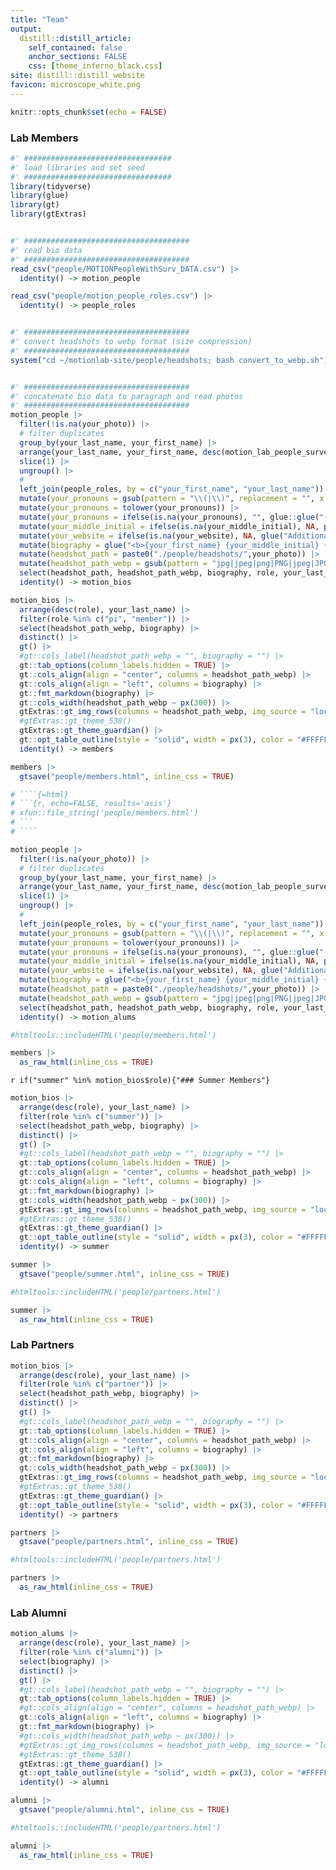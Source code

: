 ```yaml
---
title: "Team"
output:
  distill::distill_article:
    self_contained: false
    anchor_sections: FALSE
    css: [theme_inferno_black.css]
site: distill::distill_website
favicon: microscope_white.png
---
```


```r

knitr::opts_chunk$set(echo = FALSE)

```

### Lab Members  

```r

#' #################################
#' load libraries and set seed
#' #################################
library(tidyverse)
library(glue)
library(gt)
library(gtExtras)


#' #####################################
#' read bio data
#' #####################################
read_csv("people/MOTIONPeopleWithSurv_DATA.csv") |> 
  identity() -> motion_people

read_csv("people/motion_people_roles.csv") |> 
  identity() -> people_roles


#' #####################################
#' convert headshots to webp format (size compression)
#' #####################################
system("cd ~/motionlab-site/people/headshots; bash convert_to_webp.sh")


#' #####################################
#' concatenate bio data to paragraph and read photos
#' #####################################
motion_people |> 
  filter(!is.na(your_photo)) |> 
  # filter duplicates
  group_by(your_last_name, your_first_name) |> 
  arrange(your_last_name, your_first_name, desc(motion_lab_people_survey_timestamp)) |> 
  slice(1) |> 
  ungroup() |> 
  #
  left_join(people_roles, by = c("your_first_name", "your_last_name")) |> 
  mutate(your_pronouns = gsub(pattern = "\\(|\\)", replacement = "", x = your_pronouns)) |> 
  mutate(your_pronouns = tolower(your_pronouns)) |> 
  mutate(your_pronouns = ifelse(is.na(your_pronouns), "", glue::glue("({your_pronouns})"))) |> #count(your_pronouns)
  mutate(your_middle_initial = ifelse(is.na(your_middle_initial), NA, paste0(gsub("\\.","",your_middle_initial),"."))) |> 
  mutate(your_website = ifelse(is.na(your_website), NA, glue("Additional information can be found <a href='{your_website}'>here</a>."))) |> 
  mutate(biography = glue("<b>{your_first_name} {your_middle_initial} {your_last_name}, {your_credentials}</b> {your_pronouns} is {your_title} at the University of Pennsylvania. {your_work_background} {your_focus} {your_interests} {your_website}", .na = "")) |>
  mutate(headshot_path = paste0("./people/headshots/",your_photo)) |> 
  mutate(headshot_path_webp = gsub(pattern = "jpg|jpeg|png|PNG|jpeg|JPG","webp",headshot_path)) |> 
  select(headshot_path, headshot_path_webp, biography, role, your_last_name) |> 
  identity() -> motion_bios

motion_bios |> 
  arrange(desc(role), your_last_name) |> 
  filter(role %in% c("pi", "member")) |> 
  select(headshot_path_webp, biography) |> 
  distinct() |> 
  gt() |> 
  #gt::cols_label(headshot_path_webp = "", biography = "") |> 
  gt::tab_options(column_labels.hidden = TRUE) |> 
  gt::cols_align(align = "center", columns = headshot_path_webp) |> 
  gt::cols_align(align = "left", columns = biography) |> 
  gt::fmt_markdown(biography) |> 
  gt::cols_width(headshot_path_webp ~ px(300)) |> 
  gtExtras::gt_img_rows(columns = headshot_path_webp, img_source = "local", height = 200) |> 
  #gtExtras::gt_theme_538()
  gtExtras::gt_theme_guardian() |> 
  gt::opt_table_outline(style = "solid", width = px(3), color = "#FFFFFF") |> 
  identity() -> members

members |> 
  gtsave("people/members.html", inline_css = TRUE)

# ````{=html}
# ```{r, echo=FALSE, results='asis'}
# xfun::file_string('people/members.html')
# ```
# ````

motion_people |> 
  filter(!is.na(your_photo)) |> 
  # filter duplicates
  group_by(your_last_name, your_first_name) |> 
  arrange(your_last_name, your_first_name, desc(motion_lab_people_survey_timestamp)) |> 
  slice(1) |> 
  ungroup() |> 
  #
  left_join(people_roles, by = c("your_first_name", "your_last_name")) |> 
  mutate(your_pronouns = gsub(pattern = "\\(|\\)", replacement = "", x = your_pronouns)) |> 
  mutate(your_pronouns = tolower(your_pronouns)) |> 
  mutate(your_pronouns = ifelse(is.na(your_pronouns), "", glue::glue("({your_pronouns})"))) |> #count(your_pronouns)
  mutate(your_middle_initial = ifelse(is.na(your_middle_initial), NA, paste0(gsub("\\.","",your_middle_initial),"."))) |> 
  mutate(your_website = ifelse(is.na(your_website), NA, glue("Additional information can be found <a href='{your_website}'>here</a>."))) |> 
  mutate(biography = glue("<b>{your_first_name} {your_middle_initial} {your_last_name}</b> was a {your_title} in our lab.", .na = "")) |>
  mutate(headshot_path = paste0("./people/headshots/",your_photo)) |> 
  mutate(headshot_path_webp = gsub(pattern = "jpg|jpeg|png|PNG|jpeg|JPG","webp",headshot_path)) |> 
  select(headshot_path, headshot_path_webp, biography, role, your_last_name) |> 
  identity() -> motion_alums


```


::: {#members}

```r

#htmltools::includeHTML('people/members.html')

members |> 
  as_raw_html(inline_css = TRUE)

```

:::


`r if("summer" %in% motion_bios$role){"### Summer Members"}`  

```r

motion_bios |> 
  arrange(desc(role), your_last_name) |> 
  filter(role %in% c("summer")) |> 
  select(headshot_path_webp, biography) |> 
  distinct() |> 
  gt() |> 
  #gt::cols_label(headshot_path_webp = "", biography = "") |> 
  gt::tab_options(column_labels.hidden = TRUE) |> 
  gt::cols_align(align = "center", columns = headshot_path_webp) |> 
  gt::cols_align(align = "left", columns = biography) |> 
  gt::fmt_markdown(biography) |> 
  gt::cols_width(headshot_path_webp ~ px(300)) |> 
  gtExtras::gt_img_rows(columns = headshot_path_webp, img_source = "local", height = 200) |> 
  #gtExtras::gt_theme_538()
  gtExtras::gt_theme_guardian() |> 
  gt::opt_table_outline(style = "solid", width = px(3), color = "#FFFFFF") |> 
  identity() -> summer

summer |> 
  gtsave("people/summer.html", inline_css = TRUE)


```

::: {#summer}

```r

#htmltools::includeHTML('people/partners.html')

summer |> 
  as_raw_html(inline_css = TRUE)

```

:::



### Lab Partners  

```r

motion_bios |> 
  arrange(desc(role), your_last_name) |> 
  filter(role %in% c("partner")) |> 
  select(headshot_path_webp, biography) |> 
  distinct() |> 
  gt() |> 
  #gt::cols_label(headshot_path_webp = "", biography = "") |> 
  gt::tab_options(column_labels.hidden = TRUE) |> 
  gt::cols_align(align = "center", columns = headshot_path_webp) |> 
  gt::cols_align(align = "left", columns = biography) |> 
  gt::fmt_markdown(biography) |> 
  gt::cols_width(headshot_path_webp ~ px(300)) |> 
  gtExtras::gt_img_rows(columns = headshot_path_webp, img_source = "local", height = 200) |> 
  #gtExtras::gt_theme_538()
  gtExtras::gt_theme_guardian() |> 
  gt::opt_table_outline(style = "solid", width = px(3), color = "#FFFFFF") |> 
  identity() -> partners

partners |> 
  gtsave("people/partners.html", inline_css = TRUE)


```

::: {#partners}

```r

#htmltools::includeHTML('people/partners.html')

partners |> 
  as_raw_html(inline_css = TRUE)

```

:::


### Lab Alumni  

```r

motion_alums |> 
  arrange(desc(role), your_last_name) |> 
  filter(role %in% c("alumni")) |> 
  select(biography) |> 
  distinct() |> 
  gt() |> 
  #gt::cols_label(headshot_path_webp = "", biography = "") |> 
  gt::tab_options(column_labels.hidden = TRUE) |> 
  #gt::cols_align(align = "center", columns = headshot_path_webp) |> 
  gt::cols_align(align = "left", columns = biography) |> 
  gt::fmt_markdown(biography) |> 
  #gt::cols_width(headshot_path_webp ~ px(300)) |> 
  #gtExtras::gt_img_rows(columns = headshot_path_webp, img_source = "local", height = 200) |> 
  #gtExtras::gt_theme_538()
  gtExtras::gt_theme_guardian() |> 
  gt::opt_table_outline(style = "solid", width = px(3), color = "#FFFFFF") |> 
  identity() -> alumni

alumni |> 
  gtsave("people/alumni.html", inline_css = TRUE)


```

::: {#alumni}

```r

#htmltools::includeHTML('people/partners.html')

alumni |> 
  as_raw_html(inline_css = TRUE)

```

:::


